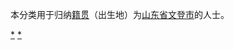 {{Catnav|頁面分類|各種主題的頁面分類|依中国各省来作的分类|各地中国人|山东人|威海人}}
{{Catnav|頁面分類|人物|各國人物|中国人|各地中国人|山东人|威海人}}

本分类用于归纳[[籍贯|籍贯]]（出生地）为[[山东省|山东省]][[文登市|文登市]]的人士。

[[Category:威海人|*]]
[[Category:文登区|*]]
